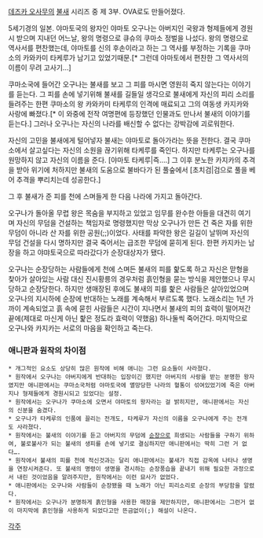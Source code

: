 [[데즈카 오사무]]의 [[불새]] 시리즈 중 제 3부. OVA로도 만들어졌다.

5세기경의 일본. 야마토국의 왕자인 야마토 오구나는 아버지인 국왕과 형제들에게 경원시 받으며 지내던 어느날, 왕의 명령으로 큐슈의 쿠마소 정벌을 나섰다. 왕의 명령으로 역사서를 편찬했는데, 야마토를 신의 후손이라고 하는 그 역사를 부정하는 기록을 쿠마소의 카와카미 타케루가 남기고 있었기때문.[* 그런데 야마토에서 편찬한 그 역사서의 이름이 무려 고사기…] 

쿠마소국에 들어간 오구나는 불새를 보고 그 피를 마시면 영원히 죽지 않는다는 이야기를 듣는다. 그 피를 손에 넣기위해 불새를 길들일 생각으로 불새에게 자신의 피리 소리를 들려주는 한편 쿠마소의 왕 카와카미 타케루의 인격에 매료되고 그의 여동생 카지카와 사랑에 빠졌다.[* 이 와중에 전작 여명편에 등장했던 인물과도 만나서 불새의 이야기를 듣는다.] 그러나 오구나는 자신의 나라를 배신할 수 없다는 강박감에 괴로워한다.

자신의 고민을 불새에게 털어넣자 불새는 야마토로 돌아가라는 뜻을 전한다. 결국 쿠마소에서 살고싶다는 자신의 소원을 끊기위해 타케루를 죽인다. 하지만 타케루는 오구나를 원망하지 않고 자신의 이름을 준다. [야마토 타케루|즉….] 그 이후 분노한 카지카의 추격을 받아 위기에 처하지만 불새의 도움으로 불바다가 된 풀숲에서 [초치검|검으로 풀을 베어 추격을 뿌리치는데 성공한다.]

그 후 불새가 준 피를 천에 스며들게 한 다음 나라에 가지고 돌아간다.

오구나가 돌아올 무렵 왕은 목숨을 부지하고 있었고 임무를 완수한 아들을 대견히 여기며 자신의 무덤을 건설하는 책임자로 명령했지만 막상 오구나가 만든 건 죽은 자를 위한 무덤이 아니라 산 자를 위한 공원(;;)이었다. 사태를 파악한 왕은 길길이 날뛰며 자신의 무덤 건설을 다시 명하지만 결국 죽어서는 급조한 무덤에 묻히게 된다. 한편 카지카는 남장을 하고 야먀토국으로 따라갔다가 순장대상자가 됐다.

오구나는 순장당하는 사람들에게 천에 스며든 불새의 피를 핥도록 하고 자신은 맏형을 찾아가 살아있는 사람 대신 진시황릉의 경우처럼 흙인형을 묻는 방식을 제안했으나 무시당하고 순장당한다. 하지만 생매장된 후에도 불새의 피를 핥은 사람들은 살아있었으며 오구나의 지시하에 순장에 반대하는 노래를 계속해서 부르도록 했다. 노래소리는 1년 가까이 계속되었고 흙 속에 묻힌 사람들은 시간이 지나면서 불새의 피의 효력이 떨어져간 끝에(제대로 마신게 아닌 핥은 정도라 효력이 약했음) 하나둘씩 죽어간다. 마지막으로 오구나와 카지카는 서로의 마음을 확인하고 죽는다.

=== 애니판과 원작의 차이점 ===
 * 개그적인 요소도 상당히 많은 원작에 비해 애니는 그런 요소들이 사라졌다.
 * 원작에서 오구나는 아버지에게 반대하는 입장이긴 했지만 아버지의 사랑을 받는 분명한 왕자였지만 애니판에서는 쿠마소국처럼 야마토국에 멸망당한 나라의 혈통이 섞여있었기에 죽은 아버지나 형제들에게 경원시되고 있었다는 설정. 
 * 원작에서는 오구나가 쿠마소에 오면서 야마토의 왕자라는 걸 밝히지만, 애니판에서는 자신의 신분을 숨겼다.
 * 오구나가 타케루의 인품에 끌리는 전개도, 타케루가 자신의 이름을 오구나에게 주는 전개도 사라졌다.
 * 원작에서는 불새의 이야기를 듣고 아버지의 무덤에 [[순장]]으로 희생되는 사람들을 구하기 위하여, 불로불사가 되는 불새의 생피를 손에 넣기로 결심하지만 애니판에서는 딱히 그런 거 없다….
 * 원작에서 불새의 피를 천에 적신것과는 달리 애니판에서는 불새가 직접 감옥에 나타나 생명을 연장시켜준다. 또 불새의 명령이 생명을 경시하는 순장풍습을 끝내기 위해 필요한 과정으로서 내린 것이었음을 알려주지만, 원작에서는 이런 묘사가 없었다.
 * 애니판에서는 오구나와 사람들이 순장됐을 때 노래가 아닌 피리소리로 순장의 부당함을 알렸다.
 * 원작에서는 오구나가 분명하게 흙인형을 사용한 매장을 제안하지만, 애니판에서는 그런거 없이 마지막에 흙인형을 사용하게 되었다고만 뜬금없이(;) 해설이 나온다.

[[각주]]
